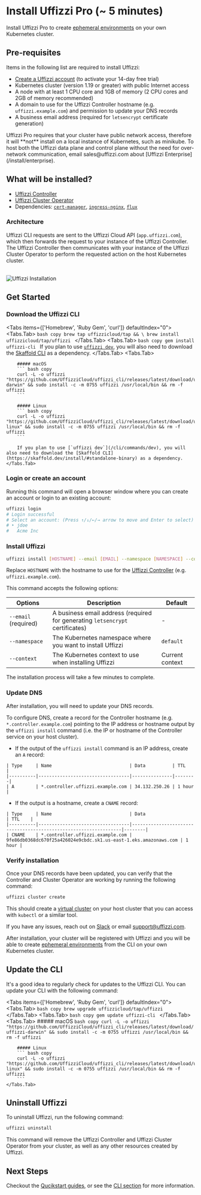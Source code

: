 
# Install Uffizzi Pro (~ 5 minutes)

Install Uffizzi Pro to create [ephemeral environments](/core-concepts/ephemeral-environments) on your own Kubernetes cluster.  

## Pre-requisites

Items in the following list are required to install Uffizzi:

- [Create a Uffizzi account](https://app.uffizzi.com/sign_up) (to activate your 14-day free trial)  
- Kubernetes cluster (version 1.19 or greater) with public Internet access
- A node with at least 1 CPU core and 1GB of memory (2 CPU cores and 2GB of memory recommended)  
- A domain to use for the Uffizzi Controller hostname (e.g. `uffizzi.example.com`) and permission to update your DNS records  
- A business email address (required for `letsencrypt` certificate generation)

<Callout type="info">
    Uffizzi Pro requires that your cluster have public network access, therefore it will **not** install on a local 
    instance of Kubernetes, such as minikube. To host both the Uffizzi data plane and control plane without the need for over-network communication, email sales@uffizzi.com about [Uffizzi Enterprise](/install/enterprise).
</Callout>

## What will be installed? 

- [Uffizzi Controller](/architecture/overview#uffizzi-controller)  
- [Uffizzi Cluster Operator](/architecture/overview#uffizzi-cluster-operator)  
- Dependencies: [`cert-manager`](https://cert-manager.io), [`ingress-nginx`](https://github.com/kubernetes/ingress-nginx), [`flux`](https://fluxcd.io)  

### Architecture

Uffizzi CLI requests are sent to the Uffizzi Cloud API (`app.uffizzi.com`), which then forwards the request to your instance of the Uffizzi Controller. The Uffizzi Controller then communicates with your instance of the Uffizzi Cluster Operator to perform the requested action on the host Kubernetes cluster.

<br />
<Image
    src="/images/uffizzi-install-architecture.png"
    width={800}
    height={540}
    alt="Uffizzi Installation"
    className="border rounded-lg overflow-hidden mt-6"
/>
<br />

## Get Started

<Steps>

### Download the Uffizzi CLI

<Tabs items={['Homebrew', 'Ruby Gem', 'curl']} defaultIndex="0">
    <Tabs.Tab>
        ```bash copy
		brew tap uffizzicloud/tap && \
		brew install uffizzicloud/tap/uffizzi
		```
    </Tabs.Tab>
    <Tabs.Tab>
        ```bash copy
		gem install uffizzi-cli
		```
    If you plan to use [`uffizzi dev`](/cli/commands/dev), you will also need to download the [Skaffold CLI](https://skaffold.dev/install/#standalone-binary) as a dependency.
    </Tabs.Tab>
    <Tabs.Tab>

        ##### macOS
        ``` bash copy
        curl -L -o uffizzi "https://github.com/UffizziCloud/uffizzi_cli/releases/latest/download/uffizzi-darwin" && sudo install -c -m 0755 uffizzi /usr/local/bin && rm -f uffizzi
        ```

        ##### Linux
        ``` bash copy
        curl -L -o uffizzi "https://github.com/UffizziCloud/uffizzi_cli/releases/latest/download/uffizzi-linux" && sudo install -c -m 0755 uffizzi /usr/local/bin && rm -f uffizzi
        ```

        If you plan to use [`uffizzi dev`](/cli/commands/dev), you will also need to download the [Skaffold CLI](https://skaffold.dev/install/#standalone-binary) as a dependency.
    </Tabs.Tab>
</Tabs>

### Login or create an account

Running this command will open a browser window where you can create an account or login to an existing account:

```bash
uffizzi login
# Login successful
# Select an account: (Press ↑/↓/←/→ arrow to move and Enter to select)
# ‣ jdoe
#   Acme Inc
```

### Install Uffizzi

```bash copy
uffizzi install [HOSTNAME] --email [EMAIL] --namespace [NAMESPACE] --context [CONTEXT]
```

Replace `HOSTNAME` with the hostname to use for the [Uffizzi Controller](/architecture/overview#uffizzi-controller) (e.g. `uffizzi.example.com`).  

This command accepts the following options:  

| Options   | Description                                                                 | Default              |
|------------|-----------------------------------------------------------------------------|----------------------|
| `--email` (required)    | A business email address (required for generating `letsencrypt` certificates) | -                  |
| `--namespace`| The Kubernetes namespace where you want to install Uffizzi                  | `default`            |
| `--context`  | The Kubernetes context to use when installing Uffizzi                    | Current context      |

The installation process will take a few minutes to complete. 

### Update DNS

After installation, you will need to update your DNS records.  

To configure DNS, create a record for the Controller hostname (e.g. `*.controller.example.com`) pointing to the IP address or hostname output by the `uffizzi install` command (i.e. the IP or hostname of the Controller service on your host cluster). 

- If the output of the `uffizzi install` command is an IP address, create an `A` record:  

```
| Type     | Name                             | Data          | TTL    | 
|----------|----------------------------------|---------------|--------|
| A        | *.controller.uffizzi.example.com | 34.132.250.26 | 1 hour |
```

- If the output is a hostname, create a `CNAME` record:    

```
| Type     | Name                             | Data                                                             | TTL    | 
|----------|----------------------------------|------------------------------------------------------------------|--------|
| CNAME    | *.controller.uffizzi.example.com | 9fe86db0368dc670f25a426024e9cbdc.sk1.us-east-1.eks.amazonaws.com | 1 hour |
```

### Verify installation

Once your DNS records have been updated, you can verify that the Controller and Cluster Operator are working by running the following command:

```bash copy
uffizzi cluster create
```

This should create a [virtual cluster](/core-concepts/ephemeral-environments/virtual-clusters) on your host cluster that you can access with `kubectl` or a similar tool.

If you have any issues, reach out on [Slack](https://join.slack.com/t/uffizzi/shared_invite/zt-24toel26u-4JB2pLqdUnrt2qJcWoLcDA) or email [support@uffizzi.com](mailto:support@uffizzi.com).

</Steps>

After installation, your cluster will be registered with Uffizzi and you will be able to create [ephemeral environments](/core-concepts/ephemeral-environments) from the CLI on your own Kubernetes cluster.

## Update the CLI

It's a good idea to regularly check for updates to the Uffizzi CLI. You can update your CLI with the following command:

<Tabs items={['Homebrew', 'Ruby Gem', 'curl']} defaultIndex="0">
    <Tabs.Tab>
        ```bash copy
		brew upgrade uffizzicloud/tap/uffizzi
		```
    </Tabs.Tab>
    <Tabs.Tab>
        ```bash copy
		gem update uffizzi-cli
		```
    </Tabs.Tab>
    <Tabs.Tab>
        ##### macOS
        ``` bash copy
        curl -L -o uffizzi "https://github.com/UffizziCloud/uffizzi_cli/releases/latest/download/uffizzi-darwin" && sudo install -c -m 0755 uffizzi /usr/local/bin && rm -f uffizzi
        ```

        ##### Linux
        ``` bash copy
        curl -L -o uffizzi "https://github.com/UffizziCloud/uffizzi_cli/releases/latest/download/uffizzi-linux" && sudo install -c -m 0755 uffizzi /usr/local/bin && rm -f uffizzi
        ```
    </Tabs.Tab>
</Tabs>

## Uninstall Uffizzi

To uninstall Uffizzi, run the following command:

```bash copy
uffizzi uninstall
```

This command will remove the Uffizzi Controller and Uffizzi Cluster Operator from your cluster, as well as any other resources created by Uffizzi.

## Next Steps

Checkout the [Qucikstart guides](quickstart), or see the [CLI section](cli) for more information.
